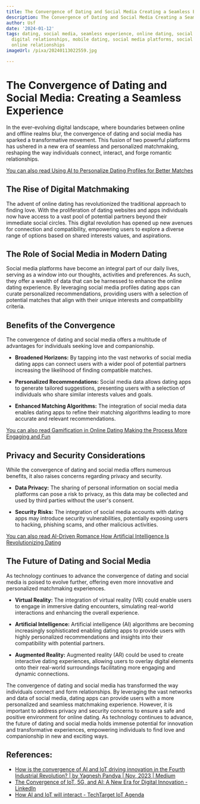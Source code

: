 ```yaml
---
title: The Convergence of Dating and Social Media Creating a Seamless Experience
description: The Convergence of Dating and Social Media Creating a Seamless Experience
author: Usf
date: '2024-01-12'
tags: dating, social media, seamless experience, online dating, social media integration,
  digital relationships, mobile dating, social media platforms, social networking,
  online relationships
imageUrl: /pixa/20240113022559.jpg

---
```

# The Convergence of Dating and Social Media: Creating a Seamless Experience

In the  ever-evolving digital landscape, where boundaries between online and offline realms blur, the convergence  of dating and social media has sparked a transformative movement.  This fusion of  two powerful platforms has ushered  in a new era of seamless and  personalized matchmaking, reshaping the way individuals connect, interact, and forge romantic relationships.

[You can also read Using AI to Personalize Dating Profiles for Better Matches](Using%20AI%20to%20Personalize%20Dating%20Profiles%20for%20Better%20Matches)


## The Rise of Digital Matchmaking

The advent of  online  dating has revolutionized the traditional approach to finding love. With the proliferation of dating websites and apps individuals now have access  to a vast pool of potential partners  beyond their immediate social circles. This digital revolution has opened up new avenues  for connection and compatibility, empowering users to explore a  diverse range of options based on shared interests values, and aspirations.

## The Role of Social Media in Modern Dating

Social media platforms have become an integral part of our daily lives, serving as a window into our thoughts, activities and preferences. As such, they  offer a wealth of  data  that can be harnessed to enhance the online dating  experience. By leveraging social media profiles  dating apps can curate personalized recommendations, providing users with a selection of potential matches that align with their  unique interests and compatibility criteria.

## Benefits of the Convergence

The convergence of dating and social media offers a multitude of advantages for individuals seeking love and companionship.

- **Broadened Horizons:**  By tapping into the vast networks of social media dating apps can connect users with a  wider pool of  potential partners increasing the  likelihood of  finding compatible matches.

- **Personalized  Recommendations:** Social media data allows dating apps to generate tailored suggestions, presenting users with  a selection  of individuals  who share similar interests values and goals.

- **Enhanced  Matching Algorithms:**  The integration of social media data enables  dating apps to refine their matching algorithms leading to more accurate and relevant recommendations.

[You can also read Gamification in Online Dating Making the Process More Engaging and Fun](Gamification%20in%20Online%20Dating%20Making%20the%20Process%20More%20Engaging%20and%20Fun)


##  Privacy and Security  Considerations

While the convergence of dating and  social media offers numerous benefits, it also raises concerns  regarding privacy and security.

- **Data Privacy:** The  sharing of personal information on social media platforms can pose a risk to privacy, as this data may be collected and used by third parties without the user's consent.

- **Security Risks:** The  integration of social media accounts with dating apps  may introduce security vulnerabilities, potentially exposing users to hacking,  phishing scams, and other  malicious activities.

[You can also read AI-Driven Romance  How Artificial Intelligence Is Revolutionizing Dating](AI-Driven%20Romance%20How%20Artificial%20Intelligence%20Is%20Revolutionizing%20Dating)


## The Future of Dating and Social Media

As technology continues to advance the convergence of dating and social  media is poised to evolve further, offering even more innovative and personalized matchmaking experiences.

- **Virtual Reality:** The integration of virtual reality (VR) could enable users to engage in immersive dating  encounters, simulating real-world  interactions and enhancing the overall experience.

-  **Artificial Intelligence:** Artificial intelligence (AI) algorithms are  becoming increasingly sophisticated enabling dating apps to provide users with  highly personalized recommendations and insights into their compatibility  with potential partners.

- **Augmented Reality:** Augmented reality (AR) could be used to create interactive dating  experiences, allowing users to overlay digital  elements onto  their  real-world surroundings facilitating more engaging and dynamic connections.

The  convergence of dating and social media has transformed the way individuals  connect and form relationships. By leveraging the vast networks and data of social media,  dating apps can provide users with a more personalized and seamless  matchmaking experience. However, it  is important to address privacy and security concerns to  ensure a safe and positive  environment for  online dating. As technology continues to advance, the future of dating and social media holds immense potential for innovation and transformative experiences, empowering individuals to find  love and companionship in  new  and exciting ways.

## References:
- [How is the convergence of AI and IoT driving innovation in the Fourth Industrial Revolution? | by Yagnesh Pandya | Nov, 2023 | Medium](https://medium.com/@yagnesh.pandya/how-is-the-convergence-of-ai-and-iot-driving-innovation-in-the-fourth-industrial-revolution-d4bde465c32d)
- [The Convergence of IoT, 5G, and AI: A New Era for Digital Innovation - LinkedIn](https://www.linkedin.com/pulse/convergence-iot-5g-ai-new-era-digital-innovation-alok-nayak-jjvac)
- [How AI and IoT will interact - TechTarget IoT Agenda](https://internetofthingsagenda.techtarget.com/blog/IoT-Agenda/How-AI-and-IoT-will-interact)
